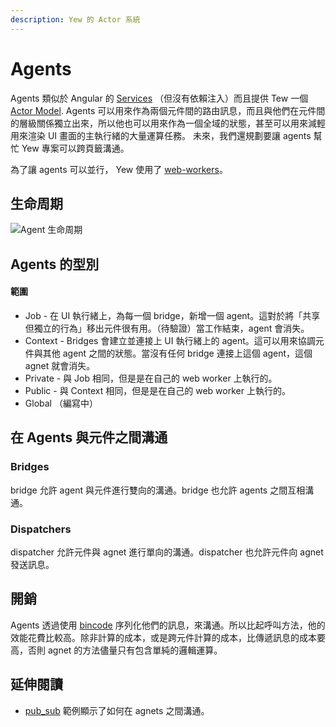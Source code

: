 ```yaml
---
description: Yew 的 Actor 系統
---
```


# Agents

Agents 類似於 Angular 的 [Services](https://angular.io/guide/architecture-services) （但沒有依賴注入）而且提供 Tew 一個 [Actor Model](https://en.wikipedia.org/wiki/Actor_model). Agents 可以用來作為兩個元件間的路由訊息，而且與他們在元件間的層級關係獨立出來，所以他也可以用來作為一個全域的狀態，甚至可以用來減輕用來渲染 UI 畫面的主執行緒的大量運算任務。 未來，我們還規劃要讓 agents 幫忙 Yew 專案可以跨頁籤溝通。

為了讓 agents 可以並行， Yew 使用了 [web-workers](https://developer.mozilla.org/en-US/docs/Web/API/Web_Workers_API/Using_web_workers)。

## 生命周期

![Agent 生命周期](https://user-images.githubusercontent.com/42674621/79125224-b6481d80-7d95-11ea-8e6a-ab9b52d1d8ac.png)

## Agents 的型別

#### 範圍

-   Job - 在 UI 執行緒上，為每一個 bridge，新增一個 agent。這對於將「共享但獨立的行為」移出元件很有用。（待驗證）當工作結束，agent 會消失。
-   Context - Bridges 會建立並連接上 UI 執行緒上的 agent。這可以用來協調元件與其他 agent 之間的狀態。當沒有任何 bridge 連接上這個 agent，這個 agnet 就會消失。
-   Private - 與 Job 相同，但是是在自己的 web worker 上執行的。
-   Public - 與 Context 相同，但是是在自己的 web worker 上執行的。
-   Global （編寫中）

## 在 Agents 與元件之間溝通

### Bridges

bridge 允許 agent 與元件進行雙向的溝通。bridge 也允許 agents 之間互相溝通。

### Dispatchers

dispatcher 允許元件與 agnet 進行單向的溝通。dispatcher 也允許元件向 agnet 發送訊息。

## 開銷

Agents 透過使用 [bincode](https://github.com/servo/bincode) 序列化他們的訊息，來溝通。所以比起呼叫方法，他的效能花費比較高。除非計算的成本，或是跨元件計算的成本，比傳遞訊息的成本要高，否則 agnet 的方法儘量只有包含單純的邏輯運算。

## 延伸閱讀

-   [pub_sub](https://github.com/yewstack/yew/tree/v0.18/examples/pub_sub) 範例顯示了如何在 agnets 之間溝通。

